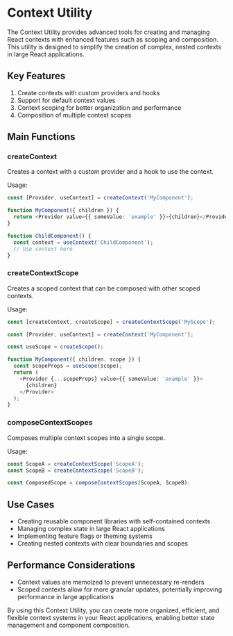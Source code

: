 # Context Utility

The Context Utility provides advanced tools for creating and managing React contexts with enhanced features such as scoping and composition. This utility is designed to simplify the creation of complex, nested contexts in large React applications.

## Key Features

1. Create contexts with custom providers and hooks
2. Support for default context values
3. Context scoping for better organization and performance
4. Composition of multiple context scopes

## Main Functions

### createContext

Creates a context with a custom provider and a hook to use the context.

Usage:

```typescript
const [Provider, useContext] = createContext('MyComponent');

function MyComponent({ children }) {
  return <Provider value={{ someValue: 'example' }}>{children}</Provider>;
}

function ChildComponent() {
  const context = useContext('ChildComponent');
  // Use context here
}
```

### createContextScope

Creates a scoped context that can be composed with other scoped contexts.

Usage:

```typescript
const [createContext, createScope] = createContextScope('MyScope');

const [Provider, useContext] = createContext('MyComponent');

const useScope = createScope();

function MyComponent({ children, scope }) {
  const scopeProps = useScope(scope);
  return (
    <Provider {...scopeProps} value={{ someValue: 'example' }}>
      {children}
    </Provider>
  );
}
```

### composeContextScopes

Composes multiple context scopes into a single scope.

Usage:

```typescript
const ScopeA = createContextScope('ScopeA');
const ScopeB = createContextScope('ScopeB');

const ComposedScope = composeContextScopes(ScopeA, ScopeB);
```

## Use Cases

- Creating reusable component libraries with self-contained contexts
- Managing complex state in large React applications
- Implementing feature flags or theming systems
- Creating nested contexts with clear boundaries and scopes

## Performance Considerations

- Context values are memoized to prevent unnecessary re-renders
- Scoped contexts allow for more granular updates, potentially improving performance in large applications

By using this Context Utility, you can create more organized, efficient, and flexible context systems in your React applications, enabling better state management and component composition.
